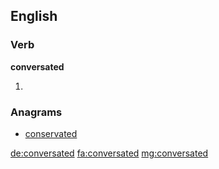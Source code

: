 ==English==

===Verb===
'''conversated'''

# {{past of|conversate}}

===Anagrams===
* [[conservated#English|conservated]]

[[de:conversated]]
[[fa:conversated]]
[[mg:conversated]]